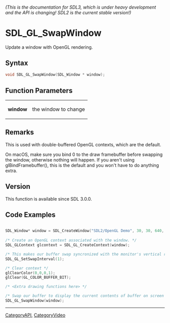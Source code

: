 ====== (This is the documentation for SDL3, which is under heavy development and the API is changing! SDL2 is the current stable version!) ======
= SDL_GL_SwapWindow =

Update a window with OpenGL rendering.

== Syntax ==

<syntaxhighlight lang='c'>
void SDL_GL_SwapWindow(SDL_Window * window);
</syntaxhighlight>

== Function Parameters ==

{|
|'''window'''
|the window to change
|}

== Remarks ==

This is used with double-buffered OpenGL contexts, which are the default.

On macOS, make sure you bind 0 to the draw framebuffer before swapping the
window, otherwise nothing will happen. If you aren't using
glBindFramebuffer(), this is the default and you won't have to do anything
extra.

== Version ==

This function is available since SDL 3.0.0.

== Code Examples ==

<syntaxhighlight lang='c++'>

SDL_Window* window = SDL_CreateWindow("SDL2/OpenGL Demo", 30, 30, 640, 480, SDL_WINDOW_OPENGL|SDL_WINDOW_RESIZABLE);
      
/* Create an OpenGL context associated with the window. */
SDL_GLContext glcontext = SDL_GL_CreateContext(window);

/* This makes our buffer swap syncronized with the monitor's vertical refresh */
SDL_GL_SetSwapInterval(1);

/* Clear context */
glClearColor(0,0,0,1);
glClear(GL_COLOR_BUFFER_BIT);

/* <Extra drawing functions here> */ 

/* Swap our buffer to display the current contents of buffer on screen */ 
SDL_GL_SwapWindow(window);


</syntaxhighlight>

----
[[CategoryAPI]], [[CategoryVideo]]


